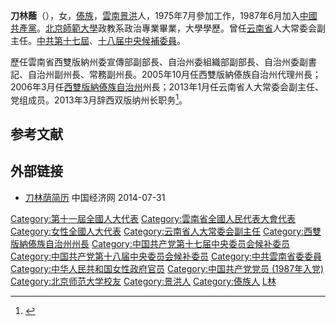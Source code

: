 '''刀林蔭'''（{{bd|1959年|5月|catIdx=Dao刀}}），女，[[傣族|傣族]]，[[云南省|雲南]][[景洪|景洪]]人，1975年7月參加工作，1987年6月加入[[中国共产党|中國共產黨]]。[[北京师范大学|北京師範大學]]政教系政治專業畢業，大學學歷。曾任[[云南省|云南省]]人大常委会副主任。[[中国共产党第十七届中央委员会候补委员列表|中共第十七屆]]、[[中国共产党第十八届中央委员会候补委员列表|十八届中央候補委員]]。

歷任雲南省西雙版納州委宣傳部副部長、自治州委組織部副部長、自治州委副書記、自治州副州長、常務副州長。2005年10月任西雙版納傣族自治州代理州長；2006年3月任[[西双版纳傣族自治州|西雙版納傣族自治州]]州長；2013年1月任云南省人大常委会副主任、党组成员。2013年3月辞西双版纳州长职务<ref>{{Cite web|url=http://district.ce.cn/newarea/sddy/201303/14/t20130314_24198227_1.shtml|title=罗红江任西双版纳代州长 刀林荫辞州长职务|accessdate=2017-10-29|author=|date=2013-03-14|work=|publisher=中国经济网|archive-date=2017-08-27|archive-url=https://web.archive.org/web/20170827170343/http://district.ce.cn/newarea/sddy/201303/14/t20130314_24198227_1.shtml|dead-url=no}}</ref>。

==参考文献==
<references/>

==外部链接==
*[http://district.ce.cn/newarea/sddy/201303/14/t20130314_24198227_1.shtml 刀林荫简历] {{Wayback|url=http://district.ce.cn/newarea/sddy/201303/14/t20130314_24198227_1.shtml |date=20170827170343 }} 中国经济网 2014-07-31

{{start box}}
{{s-gov|prc}}
{{s-before|[[岩庄|岩庄]]}}
{{s-title|[[云南省|云南省]][[西双版纳傣族自治州|西双版纳傣族自治州]]州长|2006年3月—2013年1月}}
{{s-after|[[罗红江|罗红江]]}}
{{end box}}

{{DEFAULTSORT:Dao刀}}
[[Category:第十一屆全國人大代表|Category:第十一屆全國人大代表]]
[[Category:雲南省全國人民代表大會代表|Category:雲南省全國人民代表大會代表]]
[[Category:女性全國人大代表|Category:女性全國人大代表]]
[[Category:云南省人大常委会副主任|Category:云南省人大常委会副主任]]
[[Category:西雙版納傣族自治州州長|Category:西雙版納傣族自治州州長]]
[[Category:中国共产党第十七届中央委员会候补委员|Category:中国共产党第十七届中央委员会候补委员]]
[[Category:中国共产党第十八届中央委员会候补委员|Category:中国共产党第十八届中央委员会候补委员]]
[[Category:中共雲南省委委員|Category:中共雲南省委委員]]
[[Category:中华人民共和国女性政府官员|Category:中华人民共和国女性政府官员]]
[[Category:中国共产党党员_(1987年入党)|Category:中国共产党党员 (1987年入党)]]
[[Category:北京师范大学校友|Category:北京师范大学校友]]
[[Category:景洪人|Category:景洪人]]
[[Category:傣族人|Category:傣族人]]
[[Category:刀姓|L林]]
